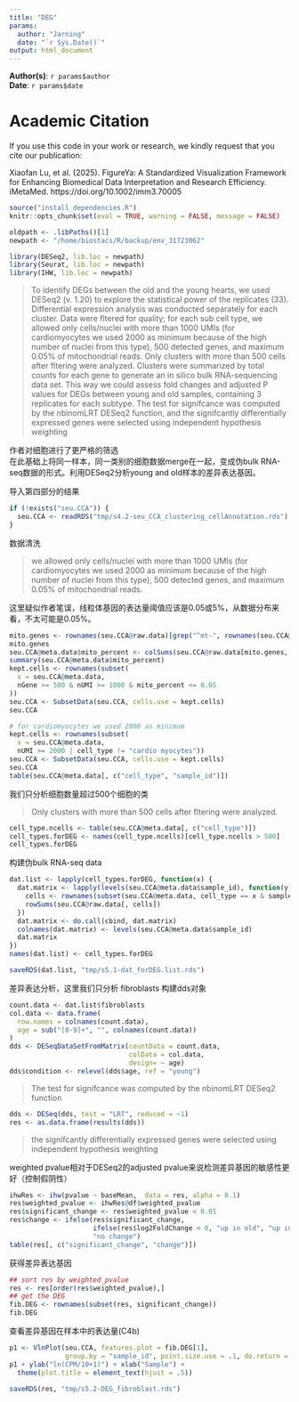 ```yaml
---
title: "DEG"
params:
  author: "Jarning"
  date: "`r Sys.Date()`"
output: html_document
---
```


**Author(s)**: `r params$author`  
**Date**: `r params$date`  

# Academic Citation
If you use this code in your work or research, we kindly request that you cite our publication:

Xiaofan Lu, et al. (2025). FigureYa: A Standardized Visualization Framework for Enhancing Biomedical Data Interpretation and Research Efficiency. iMetaMed. https://doi.org/10.1002/imm3.70005



```r
source("install_dependencies.R")
knitr::opts_chunk$set(eval = TRUE, warning = FALSE, message = FALSE)
```

```r
oldpath <- .libPaths()[1]
newpath <- "/home/biostacs/R/backup/env_31723062"
```

```r
library(DESeq2, lib.loc = newpath)
library(Seurat, lib.loc = newpath)
library(IHW, lib.loc = newpath)
```

> To identify DEGs between the old and the young hearts, we used
DESeq2 (v. 1.20) to explore the statistical power of the replicates (33). Differential expression analysis was
conducted separately for each cluster. Data were fltered for quality; for each sub cell type, we allowed only
cells/nuclei with more than 1000 UMIs (for cardiomyocytes we used 2000 as minimum because of the high
number of nuclei from this type), 500 detected genes, and maximum 0.05% of mitochondrial reads. Only
clusters with more than 500 cells after fltering were analyzed. Clusters were summarized by total counts
for each gene to generate an in silico bulk RNA-sequencing data set. This way we could assess fold changes
and adjusted P values for DEGs between young and old samples, containing 3 replicates for each subtype.
The test for signifcance was computed by the nbinomLRT DESeq2 function, and the signifcantly differentially expressed genes were selected using independent hypothesis weighting

作者对细胞进行了更严格的筛选<br>
在此基础上将同一样本，同一类别的细胞数据merge在一起，变成伪bulk RNA-seq数据的形式。利用DESeq2分析young and old样本的差异表达基因。

导入第四部分的结果
```r
if (!exists("seu.CCA")) {
  seu.CCA <- readRDS("tmp/s4.2-seu_CCA_clustering_cellAnnotation.rds")
}
```

数据清洗

> we allowed only cells/nuclei with more than 1000 UMIs (for cardiomyocytes we used 2000 as minimum because of the high number of nuclei from this type), 500 detected genes, and maximum 0.05% of mitochondrial reads.

这里疑似作者笔误，线粒体基因的表达量阈值应该是0.05或5%，从数据分布来看，不太可能是0.05%。
```r
mito.genes <- rownames(seu.CCA@raw.data)[grep("^mt-", rownames(seu.CCA@raw.data))]
mito.genes
seu.CCA@meta.data$mito_percent <- colSums(seu.CCA@raw.data[mito.genes, ]) / seu.CCA@meta.data$nUMI
summary(seu.CCA@meta.data$mito_percent)
kept.cells <- rownames(subset(
  x = seu.CCA@meta.data,
  nGene >= 500 & nUMI >= 1000 & mito_percent <= 0.05
))
seu.CCA <- SubsetData(seu.CCA, cells.use = kept.cells)
seu.CCA

# for cardiomyocytes we used 2000 as minimum
kept.cells <- rownames(subset(
  x = seu.CCA@meta.data,
  nUMI >= 2000 | cell_type != "cardio myocytes"))
seu.CCA <- SubsetData(seu.CCA, cells.use = kept.cells)
seu.CCA
table(seu.CCA@meta.data[, c("cell_type", "sample_id")])
```

我们只分析细胞数量超过500个细胞的类

> Only clusters with more than 500 cells after fltering were analyzed.

```r
cell_type.ncells <- table(seu.CCA@meta.data[, c("cell_type")])
cell_types.forDEG <- names(cell_type.ncells)[cell_type.ncells > 500] 
cell_types.forDEG
```

构建伪bulk RNA-seq data
```r
dat.list <- lapply(cell_types.forDEG, function(x) {
  dat.matrix <- lapply(levels(seu.CCA@meta.data$sample_id), function(y) {
    cells <- rownames(subset(seu.CCA@meta.data, cell_type == x & sample_id == y))
    rowSums(seu.CCA@raw.data[, cells])
  })
  dat.matrix <- do.call(cbind, dat.matrix)
  colnames(dat.matrix) <- levels(seu.CCA@meta.data$sample_id)
  dat.matrix
})
names(dat.list) <- cell_types.forDEG
```

```r
saveRDS(dat.list, "tmp/s5.1-dat_forDEG.list.rds")
```


差异表达分析，这里我们只分析 fibroblasts
构建dds对象
```r
count.data <- dat.list$fibroblasts
col.data <- data.frame(
  row.names = colnames(count.data),
  age = sub("[0-9]+", "", colnames(count.data))
)
dds <- DESeqDataSetFromMatrix(countData = count.data,
                              colData = col.data,
                              design= ~ age)
dds$condition <- relevel(dds$age, ref = "young")
```

> The test for signifcance was computed by the nbinomLRT DESeq2 function

```r
dds <- DESeq(dds, test = "LRT", reduced = ~1)
res <- as.data.frame(results(dds))
```

> the signifcantly differentially expressed genes were selected using independent hypothesis weighting

weighted pvalue相对于DESeq2的adjusted pvalue来说检测差异基因的敏感性更好（控制假阴性）
```r
ihwRes <- ihw(pvalue ~ baseMean,  data = res, alpha = 0.1)
res$weighted_pvalue <- ihwRes@df$weighted_pvalue
res$significant_change <- res$weighted_pvalue < 0.01
res$change <- ifelse(res$significant_change, 
                     ifelse(res$log2FoldChange < 0, "up in old", "up in young"), 
                     "no change")
table(res[, c("significant_change", "change")])
```

获得差异表达基因
```r
## sort res by weighted_pvalue
res <- res[order(res$weighted_pvalue),]
## get the DEG
fib.DEG <- rownames(subset(res, significant_change))
fib.DEG
```

查看差异基因在样本中的表达量(C4b)
```r
p1 <- VlnPlot(seu.CCA, features.plot = fib.DEG[1], 
              group.by = "sample_id", point.size.use = .1, do.return = TRUE)
p1 + ylab("ln(CPM/10+1)") + xlab("Sample") + 
  theme(plot.title = element_text(hjust = .5))
```

```r
saveRDS(res, "tmp/s5.2-DEG_fibroblast.rds")
```

